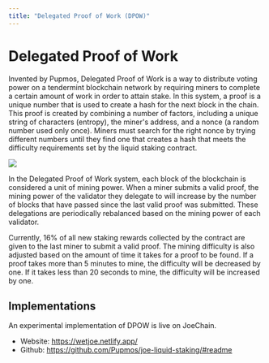 ```yaml
---
title: "Delegated Proof of Work (DPOW)"
---
```


# Delegated Proof of Work

Invented by Pupmos, Delegated Proof of Work is a way to distribute voting power on a tendermint blockchain network by requiring miners to complete a certain amount of work in order to attain stake. In this system, a proof is a unique number that is used to create a hash for the next block in the chain. This proof is created by combining a number of factors, including a unique string of characters (entropy), the miner's address, and a nonce (a random number used only once). Miners must search for the right nonce by trying different numbers until they find one that creates a hash that meets the difficulty requirements set by the liquid staking contract.

<img src={Graphic.src}/>

In the Delegated Proof of Work system, each block of the blockchain is considered a unit of mining power. When a miner submits a valid proof, the mining power of the validator they delegate to will increase by the number of blocks that have passed since the last valid proof was submitted. These delegations are periodically rebalanced based on the mining power of each validator.

Currently, 16% of all new staking rewards collected by the contract are given to the last miner to submit a valid proof. The mining difficulty is also adjusted based on the amount of time it takes for a proof to be found. If a proof takes more than 5 minutes to mine, the difficulty will be decreased by one. If it takes less than 20 seconds to mine, the difficulty will be increased by one.

## Implementations 
An experimental implementation of DPOW is live on JoeChain. 

* Website: https://wetjoe.netlify.app/
* Github: https://github.com/Pupmos/joe-liquid-staking/#readme